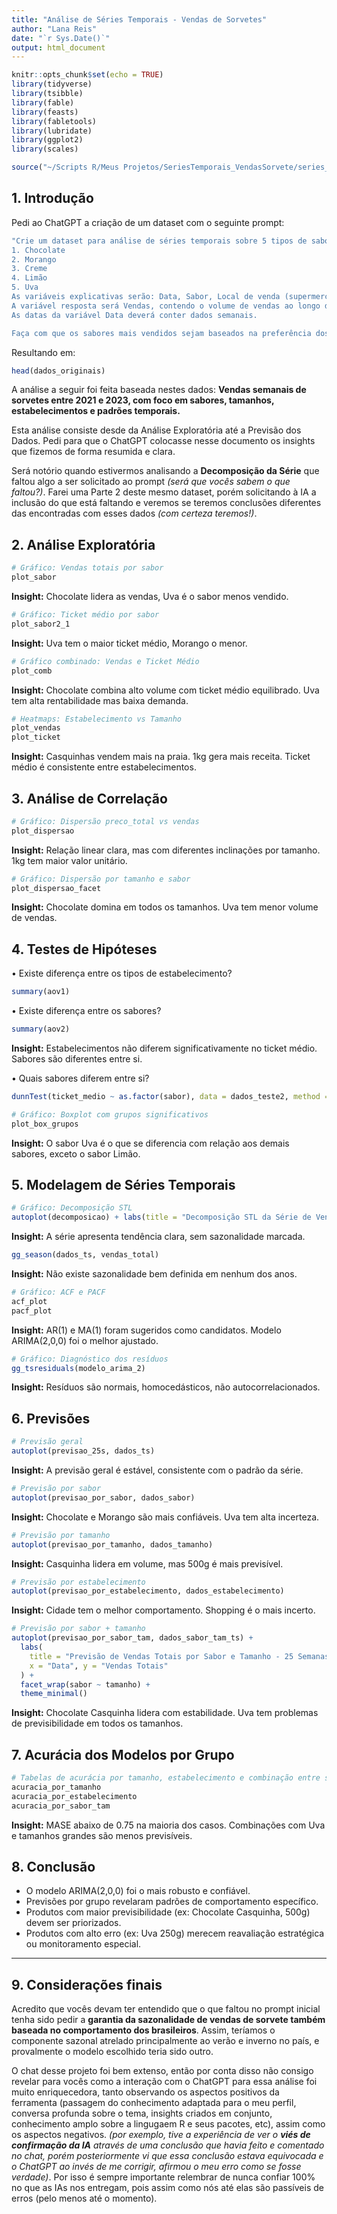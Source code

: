 ```yaml
---
title: "Análise de Séries Temporais - Vendas de Sorvetes"
author: "Lana Reis"
date: "`r Sys.Date()`"
output: html_document
---
```


```r
knitr::opts_chunk$set(echo = TRUE)
library(tidyverse)
library(tsibble)
library(fable)
library(feasts)
library(fabletools)
library(lubridate)
library(ggplot2)
library(scales)

source("~/Scripts R/Meus Projetos/SeriesTemporais_VendasSorvete/series_temporais_vendas_sorvete.R")
```

## 1. Introdução

Pedi ao ChatGPT a criação de um dataset com o seguinte prompt:
```r
"Crie um dataset para análise de séries temporais sobre 5 tipos de sabores de sorvete:
1. Chocolate
2. Morango
3. Creme
4. Limão
5. Uva
As variáveis explicativas serão: Data, Sabor, Local de venda (supermercado, shopping, praia e cidade), Preço, Tamanhos do sorvete (Casquinha, 250 gramas, 500 gramas e 1 kilograma).
A variável resposta será Vendas, contendo o volume de vendas ao longo de 3 anos entre 2021 e 2024. 
As datas da variável Data deverá conter dados semanais.

Faça com que os sabores mais vendidos sejam baseados na preferência dos brasileiros."
```

Resultando em:

```r
head(dados_originais)
```

A análise a seguir foi feita baseada nestes dados: **Vendas semanais de sorvetes entre 2021 e 2023, com foco em sabores, tamanhos, estabelecimentos e padrões temporais.** 

Esta análise consiste desde da Análise Exploratória até a Previsão dos Dados. Pedi para que o ChatGPT colocasse nesse documento os insights que fizemos de forma resumida e clara.

Será notório quando estivermos analisando a **Decomposição da Série** que faltou algo a ser solicitado ao prompt _(será que vocês sabem o que faltou?)_. Farei uma Parte 2 deste mesmo dataset, porém solicitando à IA a inclusão do que está faltando e veremos se teremos conclusões diferentes das encontradas com esses dados _(com certeza teremos!)_.

## 2. Análise Exploratória

```r
# Gráfico: Vendas totais por sabor
plot_sabor
```

**Insight:** Chocolate lidera as vendas, Uva é o sabor menos vendido.

```r
# Gráfico: Ticket médio por sabor
plot_sabor2_1
```

**Insight:** Uva tem o maior ticket médio, Morango o menor.

```r
# Gráfico combinado: Vendas e Ticket Médio
plot_comb
```

**Insight:** Chocolate combina alto volume com ticket médio equilibrado. Uva tem alta rentabilidade mas baixa demanda.

```r
# Heatmaps: Estabelecimento vs Tamanho
plot_vendas
plot_ticket
```

**Insight:** Casquinhas vendem mais na praia. 1kg gera mais receita. Ticket médio é consistente entre estabelecimentos.

## 3. Análise de Correlação

```r
# Gráfico: Dispersão preco_total vs vendas
plot_dispersao
```

**Insight:** Relação linear clara, mas com diferentes inclinações por tamanho. 1kg tem maior valor unitário.

```r
# Gráfico: Dispersão por tamanho e sabor
plot_dispersao_facet
```

**Insight:** Chocolate domina em todos os tamanhos. Uva tem menor volume de vendas.

## 4. Testes de Hipóteses

• Existe diferença entre os tipos de estabelecimento?
  
```r
summary(aov1)
```

• Existe diferença entre os sabores?

```r
summary(aov2)
```

**Insight:** Estabelecimentos não diferem significativamente no ticket médio. Sabores são diferentes entre si.

• Quais sabores diferem entre si?

```r
dunnTest(ticket_medio ~ as.factor(sabor), data = dados_teste2, method = "bonferroni")
```


```r
# Gráfico: Boxplot com grupos significativos
plot_box_grupos
```

**Insight:** O sabor Uva é o que se diferencia com relação aos demais sabores, exceto o sabor Limão.

## 5. Modelagem de Séries Temporais

```r
# Gráfico: Decomposição STL
autoplot(decomposicao) + labs(title = "Decomposição STL da Série de Vendas Semanais")
```

**Insight:** A série apresenta tendência clara, sem sazonalidade marcada.

```r
gg_season(dados_ts, vendas_total)
```

**Insight:** Não existe sazonalidade bem definida em nenhum dos anos.

```r
# Gráfico: ACF e PACF
acf_plot
pacf_plot
```

**Insight:** AR(1) e MA(1) foram sugeridos como candidatos. Modelo ARIMA(2,0,0) foi o melhor ajustado.

```r
# Gráfico: Diagnóstico dos resíduos
gg_tsresiduals(modelo_arima_2)
```

**Insight:** Resíduos são normais, homocedásticos, não autocorrelacionados.

## 6. Previsões

```r
# Previsão geral
autoplot(previsao_25s, dados_ts)
```

**Insight:** A previsão geral é estável, consistente com o padrão da série.

```r
# Previsão por sabor
autoplot(previsao_por_sabor, dados_sabor)
```

**Insight:** Chocolate e Morango são mais confiáveis. Uva tem alta incerteza.

```r
# Previsão por tamanho
autoplot(previsao_por_tamanho, dados_tamanho)
```

**Insight:** Casquinha lidera em volume, mas 500g é mais previsível.

```r
# Previsão por estabelecimento
autoplot(previsao_por_estabelecimento, dados_estabelecimento)
```

**Insight:** Cidade tem o melhor comportamento. Shopping é o mais incerto.

```r
# Previsão por sabor + tamanho
autoplot(previsao_por_sabor_tam, dados_sabor_tam_ts) +
  labs(
    title = "Previsão de Vendas Totais por Sabor e Tamanho - 25 Semanas",
    x = "Data", y = "Vendas Totais"
  ) +
  facet_wrap(sabor ~ tamanho) +
  theme_minimal()
```

**Insight:** Chocolate Casquinha lidera com estabilidade. Uva tem problemas de previsibilidade em todos os tamanhos.

## 7. Acurácia dos Modelos por Grupo

```r
# Tabelas de acurácia por tamanho, estabelecimento e combinação entre sabor e tamanho
acuracia_por_tamanho
acuracia_por_estabelecimento
acuracia_por_sabor_tam
```

**Insight:** MASE abaixo de 0.75 na maioria dos casos. Combinações com Uva e tamanhos grandes são menos previsíveis.

## 8. Conclusão

- O modelo ARIMA(2,0,0) foi o mais robusto e confiável.
- Previsões por grupo revelaram padrões de comportamento específico.
- Produtos com maior previsibilidade (ex: Chocolate Casquinha, 500g) devem ser priorizados.
- Produtos com alto erro (ex: Uva 250g) merecem reavaliação estratégica ou monitoramento especial.

---

## 9. Considerações finais 

Acredito que vocês devam ter entendido que o que faltou no prompt inicial tenha sido pedir a **garantia da sazonalidade de vendas de sorvete também baseada no comportamento dos brasileiros**. Assim, teríamos o componente sazonal atrelado principalmente ao verão e inverno no país, e provalmente o modelo escolhido teria sido outro.

O chat desse projeto foi bem extenso, então por conta disso não consigo revelar para vocês como a interação com o ChatGPT para essa análise foi muito enriquecedora, tanto observando os aspectos positivos da ferramenta (passagem do conhecimento adaptada para o meu perfil, conversa profunda sobre o tema, insights criados em conjunto, conhecimento amplo sobre a lingugaem R e seus pacotes, etc), assim como os aspectos negativos. _(por exemplo, tive a experiência de ver o **viés de confirmação da IA** através de uma conclusão que havia feito e comentado no chat, porém posteriormente vi que essa conclusão estava equivocada e o ChatGPT ao invés de me corrigir, afirmou o meu erro como se fosse verdade)_. Por isso é sempre importante relembrar de nunca confiar 100% no que as IAs nos entregam, pois assim como nós até elas são passíveis de erros (pelo menos até o momento).
